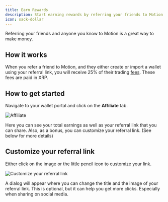```yaml
---
title: Earn Rewards
description: Start earning rewards by referring your friends to Motion.
icon: sack-dollar
---
```


Referring your friends and anyone you know to Motion is a great way to make money.

## How it works

When you refer a friend to Motion, and they either create or import a wallet using your referral link, you will receive 25% of their trading [fees](/dex/fees). These fees are paid in XRP.

## How to get started

Navigate to your wallet portal and click on the **Affiliate** tab.

<Frame>
  <img src="/images/affiliate/affiliate.png" alt="Affiliate" />
</Frame>

Here you can see your total earnings as well as your referral link that you can share. Also, as a bonus, you can customize your referral link. (See below for more details)

## Customize your referral link

Either click on the image or the little pencil icon to customize your link.

<Frame>
  <img
    src="/images/affiliate/customize-link.png"
    alt="Customize your referral link"
  />
</Frame>

A dialog will appear where you can change the title and the image of your referral link. This is optional, but it can help you get more clicks. Especially when sharing on social media.
